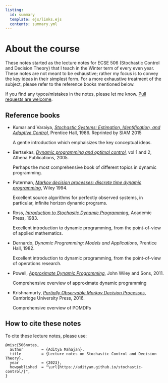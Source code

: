 ```yaml
---
listing:
  id: summary
  template: ejs/links.ejs
  contents: summary.yml
---
```


# About the course {.unnumbered}

These notes started as the lecture notes for ECSE 506 (Stochastic Control and Decision Theory) that I teach in the Winter term of every even year. These notes are not meant to be exhaustive; rather my focus is to convey the key ideas in their simplest form. For a more exhaustive treatment of the subject, please refer to the reference books mentioned below.

::: {#summary .column-screen-inset-right style="max-width: 850px;"}
:::

If you find any typos/mistakes in the notes, please let me know. [Pull requests are welcome](https://github.com/adityam/stochastic-control/tree/quarto).


## Reference books

-   Kumar and Varaiya, [*Stochastic Systems: Estimation,
    Identification, and Adaptive
    Control,*](http://bookstore.siam.org/cl75/) Prentice Hall, 1986.
    Reprinted by SIAM 2015

    A gentle introduction which emphaisizes the key conceptual ideas.

-   Bertsekas, [*Dynamic programming and optimal
    control*,](http://www.athenasc.com/dpbook.html) vol 1 and
    2, Athena Publications, 2005.

    Perhaps the most comprehensive book of different topics in
    dynamic programming.

-   Puterman, [*Markov decision processes: discrete time dynamic
    programming*](http://onlinelibrary.wiley.com/book/10.1002/9780470316887), Wiley 1994.

    Excellent source algorithms for perfectly observed systems, in
    particular, infinite horizon dynamic programs.

-   Ross, [*Introduction to Stochastic Dynamic
Programming,*](https://www.elsevier.com/books/introduction-to-stochastic-dynamic-programming/ross/978-0-12-598420-1) Academic
    Press, 1983.

    Excellent introduction to dynamic programming, from the
    point-of-view of applied mathematics.

-   Dernardo, *Dynamic Programming: Models and Applications,*
    Prentice Hall, 1982.

    Excellent introduction to dynamic programming, from the
    point-of-view of operations research.

-   Powell, [*Approximate Dynamic Programming*](http://adp.princeton.edu),
    John Wiley and Sons, 2011.

    Comprehensive overview of approximate dynamic programming

-   Krishnamurty, [*Partially Observable Markov Decision
    Processes*](https://www.cambridge.org/core/books/partially-observed-markov-decision-processes),
    Cambridge University Press, 2016.

    Comprehensive overview of POMDPs

## How to cite these notes

To cite these lecture notes, please use:

```
@misc{506notes,
  author        = {Aditya Mahajan},
  title         = {Lecture notes on Stochastic Control and Decision Theory},
  year          = {2023},
  howpublished  = "\url{https://adityam.github.io/stochastic-control/}",
}
```
